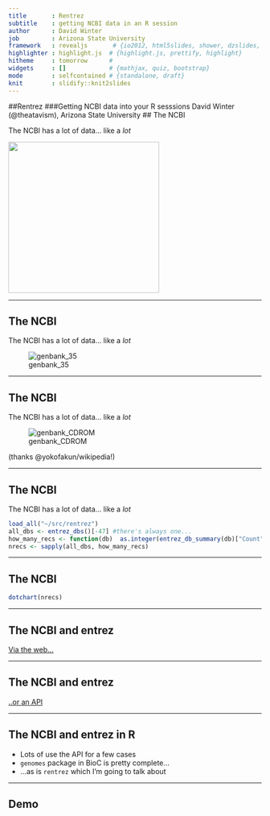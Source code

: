 ```yaml
---
title       : Rentrez 
subtitle    : getting NCBI data in an R session
author      : David Winter 
job         : Arizona State University
framework   : revealjs       # {io2012, html5slides, shower, dzslides, ...}
highlighter : highlight.js  # {highlight.js, prettify, highlight}
hitheme     : tomorrow      # 
widgets     : []            # {mathjax, quiz, bootstrap}
mode        : selfcontained # {standalone, draft}
knit        : slidify::knit2slides
---
```


##Rentrez
###Getting NCBI data into your R sesssions
David Winter (@theatavism), Arizona State University
## The NCBI

The NCBI has a lot of data... like a _lot_


<img src='http://upload.wikimedia.org/wikipedia/commons/b/bb/NucleotideSequences_86_87.jpeg' width=300px>

---

## The NCBI

The NCBI has a lot of data... like a _lot_

![genbank_35](http://upload.wikimedia.org/wikipedia/commons/8/86/Genbank63FloppyDisk.jpg)

---


## The NCBI

The NCBI has a lot of data... like a _lot_

![genbank_CDROM](http://upload.wikimedia.org/wikipedia/commons/2/24/Genbank100CD.jpg)

(thanks @yokofakun/wikipedia!)

---


## The NCBI

The NCBI has a lot of data... like a _lot_

```r
load_all("~/src/rentrez")
all_dbs <- entrez_dbs()[-47] #there's always one...
how_many_recs <- function(db)  as.integer(entrez_db_summary(db)["Count"]) 
nrecs <- sapply(all_dbs, how_many_recs)
```

---

## The NCBI 

```r
dotchart(nrecs)
```

---

## The NCBI and entrez

[Via the web...](http://www.ncbi.nlm.nih.gov/)

---

## The NCBI and entrez

[..or an API](http://www.ncbi.nlm.nih.gov/books/NBK25501/)

---

## The NCBI and entrez in R

 * Lots of use the API for a few cases
 * `genomes` package in BioC is pretty complete...
 * ...as is `rentrez` which I'm going to talk about

---

## Demo
